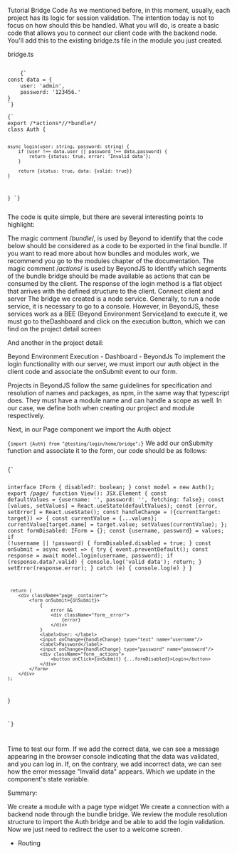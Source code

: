Tutorial
Bridge Code
As we mentioned before, in this moment, usually, each project has its logic for session validation. The intention today is not to focus on how should this be handled. What you will do, is create a basic code that allows you to connect our client code with the backend node. You'll add this to the existing bridge.ts file in the module you just created.

bridge.ts

<Code>
	{`
const data = {
    user: 'admin',
    password: '123456.'
}
`}
</Code>

<Code>
{`
export /*actions*//*bundle*/
class Auth {

    async login(user: string, password: string) {
        if (user !== data.user || password !== data.password) {
            return {status: true, error: 'Invalid data'};
        }

        return {status: true, data: {valid: true}}
    }

}
`}

</Code>
The code is quite simple, but there are several interesting points to highlight:

The magic comment /_bundle_/, is used by Beyond to identify that the code below should be considered as a code to be exported in the final bundle. If you want to read more about how bundles and modules work, we recommend you go to the modules chapter of the documentation.
The magic comment /_actions_/ is used by BeyondJS to identify which segments of the bundle bridge should be made available as actions that can be consumed by the client.
The response of the login method is a flat object that arrives with the defined structure to the client.
Connect client and server
The bridge we created is a node service. Generally, to run a node service, it is necessary to go to a console. However, in BeyondJS, these services work as a BEE (Beyond Environment Service)and to execute it, we must go to theDashboard and click on the execution button, which we can find on the project detail screen

And another in the project detail:

Beyond Environment Execution - Dashboard - BeyondJs
To implement the login functionality with our server, we must import our auth object in the client code and associate the onSubmit event to our form.

Projects in BeyondJS follow the same guidelines for specification and resolution of names and packages, as npm, in the same way that typescript does. They must have a module name and can handle a scope as well. In our case, we define both when creating our project and module respectively.

Next, in our Page component we import the Auth object

<Code>{`import {Auth} from "@testing/login/home/bridge";`}</Code>
We add our onSubmity function and associate it to the form, our code should be as follows:

<Code>
{`

interface IForm {
disabled?: boolean;
}
const model = new Auth();
export /_page_/
function View(): JSX.Element {
const defaultValues = {username: '', password: '', fetching: false};
const [values, setValues] = React.useState(defaultValues);
const [error, setError] = React.useState();
const handleChange = ({currentTarget: target}) => {
const currentValue = {...values};
currentValue[target.name] = target.value;
setValues(currentValue);
};
const formDisabled: IForm = {};
const {username, password} = values;
if (!username || !password) {
formDisabled.disabled = true;
}
const onSubmit = async event => {
try {
event.preventDefault();
const response = await model.login(username, password);
if (response.data?.valid) {
console.log('valid data');
return;
}
setError(response.error);
} catch (e) {
console.log(e)
}
}

     return (
        <div className="page__container">
            <form onSubmit={onSubmit}>
                {
                    error &&
                    <div className="form__error">
                        {error}
                    </div>
                }
                <label>User: </label>
                <input onChange={handleChange} type="text" name="username"/>
                <label>Password</label>
                <input onChange={handleChange} type="password" name="password"/>
                <div className="form__actions">
                    <button onClick={onSubmit} {...formDisabled}>Login</button>
                </div>
            </form>
        </div>
    );

}

`}

</Code>

Time to test our form. If we add the correct data, we can see a message appearing in the browser console indicating that the data was validated, and you can log in. If, on the contrary, we add incorrect data, we can see how the error message "Invalid data" appears. Which we update in the component's state variable.

Summary:

We create a module with a page type widget
We create a connection with a backend node through the bundle bridge.
We review the module resolution structure to import the Auth bridge and be able to add the login validation.
Now we just need to redirect the user to a welcome screen.

-   <Link to="/docs/tutorial/routing">Routing</Link>
